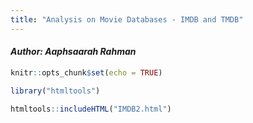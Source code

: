 ---
title: "Analysis on Movie Databases - IMDB and TMDB"
---
#### *Author: Aaphsaarah Rahman*  
  
```{r setup, include=FALSE}
knitr::opts_chunk$set(echo = TRUE)
```


```{r, echo=FALSE,  fig.align="center",out.width='80%', out.height='100%'}  
library("htmltools")

htmltools::includeHTML("IMDB2.html")
 
``` 
  
  
  
  
                    
                         